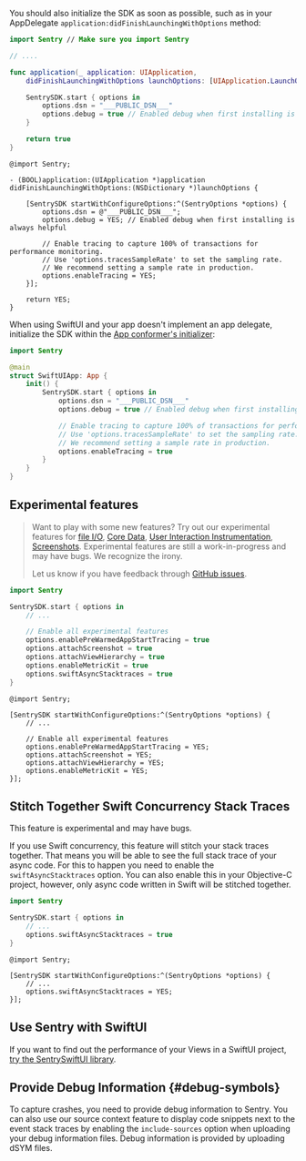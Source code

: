 You should also initialize the SDK as soon as possible, such as in your AppDelegate `application:didFinishLaunchingWithOptions` method:

```swift {tabTitle:Swift}
import Sentry // Make sure you import Sentry

// ....

func application(_ application: UIApplication,
    didFinishLaunchingWithOptions launchOptions: [UIApplication.LaunchOptionsKey: Any]?) -> Bool {

    SentrySDK.start { options in
        options.dsn = "___PUBLIC_DSN___"
        options.debug = true // Enabled debug when first installing is always helpful
    }

    return true
}
```

```objc {tabTitle:Objective-C}
@import Sentry;

- (BOOL)application:(UIApplication *)application didFinishLaunchingWithOptions:(NSDictionary *)launchOptions {

    [SentrySDK startWithConfigureOptions:^(SentryOptions *options) {
        options.dsn = @"___PUBLIC_DSN___";
        options.debug = YES; // Enabled debug when first installing is always helpful

        // Enable tracing to capture 100% of transactions for performance monitoring.
        // Use 'options.tracesSampleRate' to set the sampling rate.
        // We recommend setting a sample rate in production.
        options.enableTracing = YES;
    }];

    return YES;
}
```

When using SwiftUI and your app doesn't implement an app delegate, initialize the SDK within the [App conformer's initializer](<https://developer.apple.com/documentation/swiftui/app/main()>):

```swift
import Sentry

@main
struct SwiftUIApp: App {
    init() {
        SentrySDK.start { options in
            options.dsn = "___PUBLIC_DSN___"
            options.debug = true // Enabled debug when first installing is always helpful

            // Enable tracing to capture 100% of transactions for performance monitoring.
            // Use 'options.tracesSampleRate' to set the sampling rate.
            // We recommend setting a sample rate in production.
            options.enableTracing = true
        }
    }
}
```

<!-- You can't write SwiftUI in Objective-C. Therefore no code sample. -->

## Experimental features

> Want to play with some new features? Try out our experimental features for [file I/O](/platforms/apple/performance/instrumentation/automatic-instrumentation/#file-io-instrumentation), [Core Data](/platforms/apple/performance/instrumentation/automatic-instrumentation/#core-data-instrumentation), [User Interaction Instrumentation](/platforms/apple/performance/instrumentation/automatic-instrumentation/#user-interaction-instrumentation), [Screenshots](/platforms/apple/guides/ios/enriching-events/screenshots/). Experimental features are still a work-in-progress and may have bugs. We recognize the irony.
>
> Let us know if you have feedback through [GitHub issues](https://github.com/getsentry/sentry-cocoa/issues).

```swift {tabTitle:Swift}
import Sentry

SentrySDK.start { options in
    // ...

    // Enable all experimental features
    options.enablePreWarmedAppStartTracing = true
    options.attachScreenshot = true
    options.attachViewHierarchy = true
    options.enableMetricKit = true
    options.swiftAsyncStacktraces = true
}
```

```objc {tabTitle:Objective-C}
@import Sentry;

[SentrySDK startWithConfigureOptions:^(SentryOptions *options) {
    // ...

    // Enable all experimental features
    options.enablePreWarmedAppStartTracing = YES;
    options.attachScreenshot = YES;
    options.attachViewHierarchy = YES;
    options.enableMetricKit = YES;
}];
```

## Stitch Together Swift Concurrency Stack Traces

<Note>This feature is experimental and may have bugs.</Note>

If you use Swift concurrency, this feature will stitch your stack traces together. That means you will be able to see the full stack trace of your async code.
For this to happen you need to enable the `swiftAsyncStacktraces` option.
You can also enable this in your Objective-C project, however, only async code written in Swift will be stitched together.

```swift {tabTitle:Swift}
import Sentry

SentrySDK.start { options in
    // ...
    options.swiftAsyncStacktraces = true
}
```

```objc {tabTitle:Objective-C}
@import Sentry;

[SentrySDK startWithConfigureOptions:^(SentryOptions *options) {
    // ...
    options.swiftAsyncStacktraces = YES;
}];
```

## Use Sentry with SwiftUI

If you want to find out the performance of your Views in a SwiftUI project, [try the SentrySwiftUI library](/platforms/apple/performance/instrumentation/swiftui-instrumentation).

## Provide Debug Information {#debug-symbols}

To capture crashes, you need to provide debug information to Sentry. You can also use our source context feature to display code snippets next to the event stack traces by enabling the `include-sources` option when uploading your debug information files. Debug information is provided by <PlatformLink to="/dsym">uploading dSYM files</PlatformLink>.
